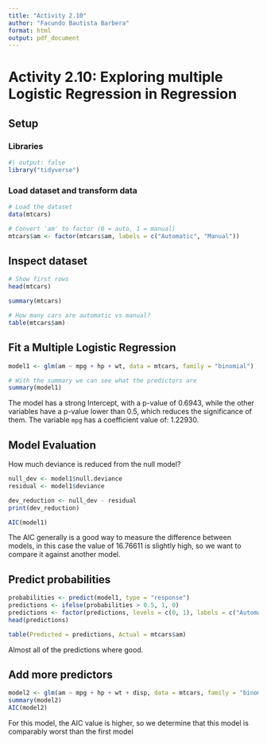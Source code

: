 ```yaml
---
title: "Activity 2.10"
author: "Facundo Bautista Barbera"
format: html
output: pdf_document
---
```


# Activity 2.10: Exploring multiple Logistic Regression in Regression

## Setup

### Libraries
```r
#| output: false
library("tidyverse")
```

### Load dataset and transform data
```r
# Load the dataset
data(mtcars)

# Convert 'am' to factor (0 = auto, 1 = manual)
mtcars$am <- factor(mtcars$am, labels = c("Automatic", "Manual"))
```

## Inspect dataset
```r
# Show first rows
head(mtcars)
```

```r
summary(mtcars)
```

```r
# How many cars are automatic vs manual?
table(mtcars$am)
```

## Fit a Multiple Logistic Regression
```r
model1 <- glm(am ~ mpg + hp + wt, data = mtcars, family = "binomial")

# With the summary we can see what the predictors are
summary(model1)
```

The model has a strong Intercept, with a p-value of 0.6943, while the other variables have a p-value lower than 0.5, which reduces the significance of them.
The variable `mpg` has a coefficient value of: 1.22930.

## Model Evaluation

How much deviance is reduced from the null model?

```r
null_dev <- model1$null.deviance
residual <- model1$deviance

dev_reduction <- null_dev - residual
print(dev_reduction)
```

```r
AIC(model1)
```

The AIC generally is a good way to measure the difference between models, in this case the value of 16.76611 is slightly high, so we want to compare it against another model.

## Predict probabilities

```r
probabilities <- predict(model1, type = "response")
predictions <- ifelse(probabilities > 0.5, 1, 0)
predictions <- factor(predictions, levels = c(0, 1), labels = c("Automatic", "Manual"))
head(predictions)
```

```r
table(Predicted = predictions, Actual = mtcars$am)
```

Almost all of the predictions where good.

## Add more predictors

```r
model2 <- glm(am ~ mpg + hp + wt + disp, data = mtcars, family = "binomial")
summary(model2)
AIC(model2)
```

For this model, the AIC value is higher, so we determine that this model is comparably worst than the first model
